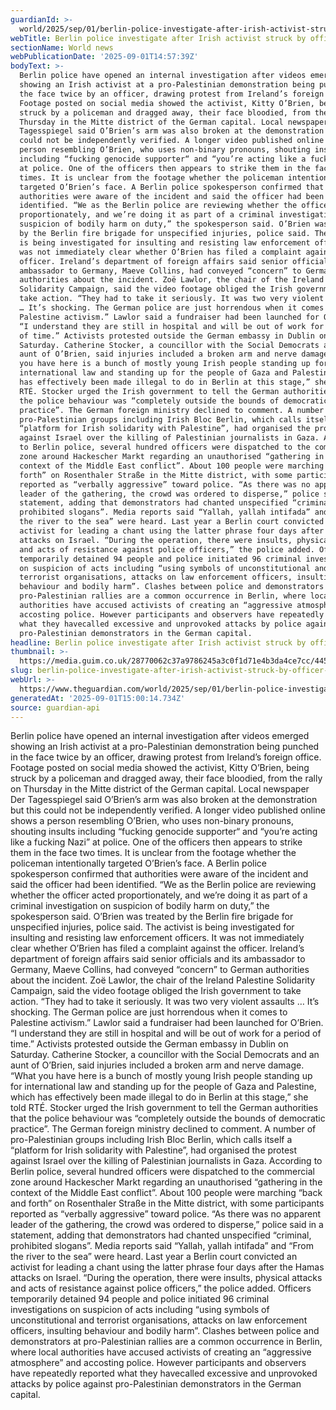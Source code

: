 ```yaml
---
guardianId: >-
  world/2025/sep/01/berlin-police-investigate-after-irish-activist-struck-by-officer-at-protest
webTitle: Berlin police investigate after Irish activist struck by officer at protest
sectionName: World news
webPublicationDate: '2025-09-01T14:57:39Z'
bodyText: >-
  Berlin police have opened an internal investigation after videos emerged
  showing an Irish activist at a pro-Palestinian demonstration being punched in
  the face twice by an officer, drawing protest from Ireland’s foreign office.
  Footage posted on social media showed the activist, Kitty O’Brien, being
  struck by a policeman and dragged away, their face bloodied, from the rally on
  Thursday in the Mitte district of the German capital. Local newspaper Der
  Tagesspiegel said O’Brien’s arm was also broken at the demonstration but this
  could not be independently verified. A longer video published online shows a
  person resembling O’Brien, who uses non-binary pronouns, shouting insults
  including “fucking genocide supporter“ and “you’re acting like a fucking Nazi”
  at police. One of the officers then appears to strike them in the face two
  times. It is unclear from the footage whether the policeman intentionally
  targeted O’Brien’s face. A Berlin police spokesperson confirmed that
  authorities were aware of the incident and said the officer had been
  identified. “We as the Berlin police are reviewing whether the officer acted
  proportionately, and we’re doing it as part of a criminal investigation on
  suspicion of bodily harm on duty,” the spokesperson said. O’Brien was treated
  by the Berlin fire brigade for unspecified injuries, police said. The activist
  is being investigated for insulting and resisting law enforcement officers. It
  was not immediately clear whether O’Brien has filed a complaint against the
  officer. Ireland’s department of foreign affairs said senior officials and its
  ambassador to Germany, Maeve Collins, had conveyed “concern” to German
  authorities about the incident. Zoë Lawlor, the chair of the Ireland Palestine
  Solidarity Campaign, said the video footage obliged the Irish government to
  take action. “They had to take it seriously. It was two very violent assaults
  … It’s shocking. The German police are just horrendous when it comes to
  Palestine activism.” Lawlor said a fundraiser had been launched for O’Brien.
  “I understand they are still in hospital and will be out of work for a period
  of time.” Activists protested outside the German embassy in Dublin on
  Saturday. Catherine Stocker, a councillor with the Social Democrats and an
  aunt of O’Brien, said injuries included a broken arm and nerve damage. “What
  you have here is a bunch of mostly young Irish people standing up for
  international law and standing up for the people of Gaza and Palestine, which
  has effectively been made illegal to do in Berlin at this stage,” she told
  RTÉ. Stocker urged the Irish government to tell the German authorities that
  the police behaviour was “completely outside the bounds of democratic
  practice”. The German foreign ministry declined to comment. A number of
  pro-Palestinian groups including Irish Bloc Berlin, which calls itself a
  “platform for Irish solidarity with Palestine”, had organised the protest
  against Israel over the killing of Palestinian journalists in Gaza. According
  to Berlin police, several hundred officers were dispatched to the commercial
  zone around Hackescher Markt regarding an unauthorised “gathering in the
  context of the Middle East conflict”. About 100 people were marching “back and
  forth” on Rosenthaler Straße in the Mitte district, with some participants
  reported as “verbally aggressive” toward police. “As there was no apparent
  leader of the gathering, the crowd was ordered to disperse,” police said in a
  statement, adding that demonstrators had chanted unspecified “criminal,
  prohibited slogans”. Media reports said “Yallah, yallah intifada” and “From
  the river to the sea” were heard. Last year a Berlin court convicted an
  activist for leading a chant using the latter phrase four days after the Hamas
  attacks on Israel. “During the operation, there were insults, physical attacks
  and acts of resistance against police officers,” the police added. Officers
  temporarily detained 94 people and police initiated 96 criminal investigations
  on suspicion of acts including “using symbols of unconstitutional and
  terrorist organisations, attacks on law enforcement officers, insulting
  behaviour and bodily harm”. Clashes between police and demonstrators at
  pro-Palestinian rallies are a common occurrence in Berlin, where local
  authorities have accused activists of creating an “aggressive atmosphere” and
  accosting police. However participants and observers have repeatedly reported
  what they havecalled excessive and unprovoked attacks by police against
  pro-Palestinian demonstrators in the German capital.
headline: Berlin police investigate after Irish activist struck by officer at protest
thumbnail: >-
  https://media.guim.co.uk/28770062c37a9786245a3c0f1d71e4b3da4ce7cc/445_0_4560_3648/500.jpg
slug: berlin-police-investigate-after-irish-activist-struck-by-officer-at-protest
webUrl: >-
  https://www.theguardian.com/world/2025/sep/01/berlin-police-investigate-after-irish-activist-struck-by-officer-at-protest
generatedAt: '2025-09-01T15:00:14.734Z'
source: guardian-api
---
```

Berlin police have opened an internal investigation after videos emerged showing an Irish activist at a pro-Palestinian demonstration being punched in the face twice by an officer, drawing protest from Ireland’s foreign office. Footage posted on social media showed the activist, Kitty O’Brien, being struck by a policeman and dragged away, their face bloodied, from the rally on Thursday in the Mitte district of the German capital. Local newspaper Der Tagesspiegel said O’Brien’s arm was also broken at the demonstration but this could not be independently verified. A longer video published online shows a person resembling O’Brien, who uses non-binary pronouns, shouting insults including “fucking genocide supporter“ and “you’re acting like a fucking Nazi” at police. One of the officers then appears to strike them in the face two times. It is unclear from the footage whether the policeman intentionally targeted O’Brien’s face. A Berlin police spokesperson confirmed that authorities were aware of the incident and said the officer had been identified. “We as the Berlin police are reviewing whether the officer acted proportionately, and we’re doing it as part of a criminal investigation on suspicion of bodily harm on duty,” the spokesperson said. O’Brien was treated by the Berlin fire brigade for unspecified injuries, police said. The activist is being investigated for insulting and resisting law enforcement officers. It was not immediately clear whether O’Brien has filed a complaint against the officer. Ireland’s department of foreign affairs said senior officials and its ambassador to Germany, Maeve Collins, had conveyed “concern” to German authorities about the incident. Zoë Lawlor, the chair of the Ireland Palestine Solidarity Campaign, said the video footage obliged the Irish government to take action. “They had to take it seriously. It was two very violent assaults … It’s shocking. The German police are just horrendous when it comes to Palestine activism.” Lawlor said a fundraiser had been launched for O’Brien. “I understand they are still in hospital and will be out of work for a period of time.” Activists protested outside the German embassy in Dublin on Saturday. Catherine Stocker, a councillor with the Social Democrats and an aunt of O’Brien, said injuries included a broken arm and nerve damage. “What you have here is a bunch of mostly young Irish people standing up for international law and standing up for the people of Gaza and Palestine, which has effectively been made illegal to do in Berlin at this stage,” she told RTÉ. Stocker urged the Irish government to tell the German authorities that the police behaviour was “completely outside the bounds of democratic practice”. The German foreign ministry declined to comment. A number of pro-Palestinian groups including Irish Bloc Berlin, which calls itself a “platform for Irish solidarity with Palestine”, had organised the protest against Israel over the killing of Palestinian journalists in Gaza. According to Berlin police, several hundred officers were dispatched to the commercial zone around Hackescher Markt regarding an unauthorised “gathering in the context of the Middle East conflict”. About 100 people were marching “back and forth” on Rosenthaler Straße in the Mitte district, with some participants reported as “verbally aggressive” toward police. “As there was no apparent leader of the gathering, the crowd was ordered to disperse,” police said in a statement, adding that demonstrators had chanted unspecified “criminal, prohibited slogans”. Media reports said “Yallah, yallah intifada” and “From the river to the sea” were heard. Last year a Berlin court convicted an activist for leading a chant using the latter phrase four days after the Hamas attacks on Israel. “During the operation, there were insults, physical attacks and acts of resistance against police officers,” the police added. Officers temporarily detained 94 people and police initiated 96 criminal investigations on suspicion of acts including “using symbols of unconstitutional and terrorist organisations, attacks on law enforcement officers, insulting behaviour and bodily harm”. Clashes between police and demonstrators at pro-Palestinian rallies are a common occurrence in Berlin, where local authorities have accused activists of creating an “aggressive atmosphere” and accosting police. However participants and observers have repeatedly reported what they havecalled excessive and unprovoked attacks by police against pro-Palestinian demonstrators in the German capital.
